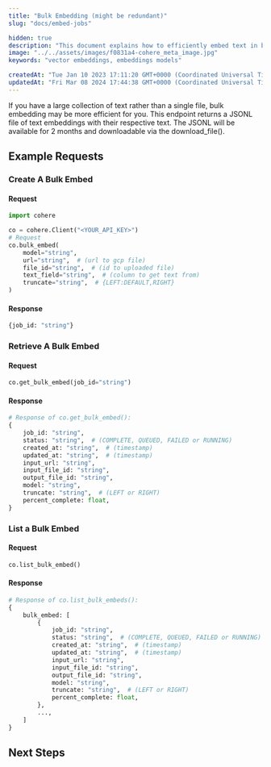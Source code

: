 ```yaml
---
title: "Bulk Embedding (might be redundant)"
slug: "docs/embed-jobs"

hidden: true
description: "This document explains how to efficiently embed text in bulk using an endpoint that returns a JSONL file of text embeddings with their respective text, which can be downloaded within 2 months."
image: "../../assets/images/f0831a4-cohere_meta_image.jpg"  
keywords: "vector embeddings, embeddings models"

createdAt: "Tue Jan 10 2023 17:11:20 GMT+0000 (Coordinated Universal Time)"
updatedAt: "Fri Mar 08 2024 17:44:38 GMT+0000 (Coordinated Universal Time)"
---
```

If you have a large collection of text rather than a single file, bulk embedding may be more efficient for you. This endpoint returns a JSONL file of text embeddings with their respective text. The JSONL will be available for 2 months and downloadable via the download_file().

## Example Requests

### Create A Bulk Embed

#### Request

```python PYTHON
import cohere 

co = cohere.Client("<YOUR_API_KEY>")
# Request
co.bulk_embed(
    model="string",
    url="string",  # (url to gcp file)
    file_id="string",  # (id to uploaded file)
    text_field="string",  # (column to get text from)
    truncate="string",  # {LEFT:DEFAULT,RIGHT}
)
```

#### Response

```python PYTHON
{job_id: "string"}
```

### Retrieve A Bulk Embed

#### Request

```python PYTHON
co.get_bulk_embed(job_id="string")
```

#### Response

```python PYTHON
# Response of co.get_bulk_embed():
{
    job_id: "string",
    status: "string",  # (COMPLETE, QUEUED, FAILED or RUNNING)
    created_at: "string",  # (timestamp)
    updated_at: "string",  # (timestamp)
    input_url: "string",
    input_file_id: "string",
    output_file_id: "string",
    model: "string",
    truncate: "string",  # (LEFT or RIGHT)
    percent_complete: float,
}
```

### List a Bulk Embed

#### Request

```python PYTHON
co.list_bulk_embed()
```

#### Response

```python PYTHON
# Response of co.list_bulk_embeds():
{
    bulk_embed: [
        {
            job_id: "string",
            status: "string",  # (COMPLETE, QUEUED, FAILED or RUNNING)
            created_at: "string",  # (timestamp)
            updated_at: "string",  # (timestamp)
            input_url: "string",
            input_file_id: "string",
            output_file_id: "string",
            model: "string",
            truncate: "string",  # (LEFT or RIGHT)
            percent_complete: float,
        },
        ...,
    ]
}
```

## Next Steps

